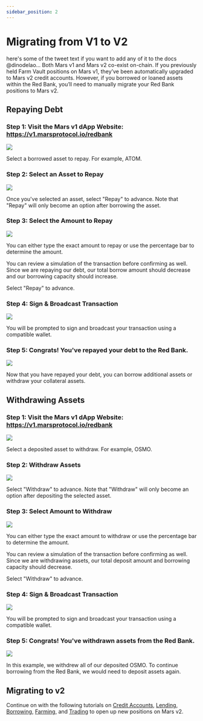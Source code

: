 ```yaml
---
sidebar_position: 2
---
```





# Migrating from V1 to V2

here's some of the tweet text if you want to add any of it to the docs @dinodelao... Both Mars v1 and Mars v2 co-exist on-chain. If you previously held Farm Vault positions on Mars v1, they’ve been automatically upgraded to Mars v2 credit accounts. However, if you borrowed or loaned assets within the Red Bank, you’ll need to manually migrate your Red Bank positions to Mars v2. 

## Repaying Debt

### Step 1: Visit the Mars v1 dApp Website: https://v1.marsprotocol.io/redbank

<img src={ManagingPositionsStep1Url} />

Select a borrowed asset to repay. For example, ATOM.

### Step 2: Select an Asset to Repay

<img src={ManagingPositionsStep2Url} />

Once you've selected an asset, select "Repay" to advance. Note that "Repay" will only become an option after borrowing the asset.

### Step 3: Select the Amount to Repay

<img src={ManagingPositionsStep3Url} />

You can either type the exact amount to repay or use the percentage bar to determine the amount. 

You can review a simulation of the transaction before confirming as well. Since we are repaying our debt, our total borrow amount should decrease and our borrowing capacity should increase. 

Select "Repay" to advance.

### Step 4: Sign & Broadcast Transaction

<img src={ManagingPositionsStep4Url} />

You will be prompted to sign and broadcast your transaction using a compatible wallet. 

### Step 5: Congrats! You've repayed your debt to the Red Bank.

<img src={ManagingPositionsStep5Url} />

Now that you have repayed your debt, you can borrow additional assets or withdraw your collateral assets. 

## Withdrawing Assets

### Step 1: Visit the Mars v1 dApp Website: https://v1.marsprotocol.io/redbank

<img src={ManagingPositionsStep6Url} />

Select a deposited asset to withdraw. For example, OSMO.

### Step 2: Withdraw Assets

<img src={ManagingPositionsStep7Url} />

Select "Withdraw" to advance. Note that "Withdraw" will only become an option after depositing the selected asset.

### Step 3: Select Amount to Withdraw

<img src={ManagingPositionsStep8Url} />

You can either type the exact amount to withdraw or use the percentage bar to determine the amount. 

You can review a simulation of the transaction before confirming as well. Since we are withdrawing assets, our total deposit amount and borrowing capacity should decrease. 

Select "Withdraw" to advance.

### Step 4: Sign & Broadcast Transaction

<img src={ManagingPositionsStep9Url} />

You will be prompted to sign and broadcast your transaction using a compatible wallet. 

### Step 5: Congrats! You've withdrawn assets from the Red Bank.

<img src={ManagingPositionsStep10Url} />

In this example, we withdrew all of our deposited OSMO. To continue borrowing from the Red Bank, we would need to deposit assets again. 

## Migrating to v2

Continue on with the following tutorials on [Credit Accounts](../credit-accounts/credit-accounts-intro), [Lending](../lending/lending-intro), [Borrowing](../borrowing/borrowing-intro), [Farming](../farming/farming-intro), and [Trading](../trading/trading-intro) to open up new positions on Mars v2. 